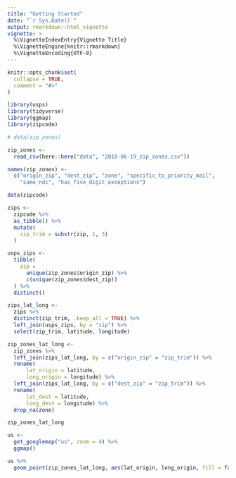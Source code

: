 ```yaml
---
title: "Getting Started"
date: "`r Sys.Date()`"
output: rmarkdown::html_vignette
vignette: >
  %\VignetteIndexEntry{Vignette Title}
  %\VignetteEngine{knitr::rmarkdown}
  %\VignetteEncoding{UTF-8}
---
```


```r
knitr::opts_chunk$set(
  collapse = TRUE,
  comment = "#>"
)
```

```r
library(usps)
library(tidyverse)
library(ggmap)
library(zipcode)
```

```r
# data(zip_zones)

zip_zones <- 
  read_csv(here::here("data", "2018-06-19_zip_zones.csv"))

names(zip_zones) <- 
  c("origin_zip", "dest_zip", "zone", "specific_to_priority_mail",
    "same_ndc", "has_five_digit_exceptions")
```


```r
data(zipcode)

zips <- 
  zipcode %>% 
  as_tibble() %>% 
  mutate(
    zip_trim = substr(zip, 1, 3)
  )
```

```r
usps_zips <-
  tibble(
    zip =
      unique(zip_zones$origin_zip) %>% 
      c(unique(zip_zones$dest_zip)) 
  ) %>% 
  distinct()
```


```r
zips_lat_long <- 
  zips %>% 
  distinct(zip_trim, .keep_all = TRUE) %>% 
  left_join(usps_zips, by = "zip") %>% 
  select(zip_trim, latitude, longitude)
```


```r
zip_zones_lat_long <- 
  zip_zones %>% 
  left_join(zips_lat_long, by = c("origin_zip" = "zip_trim")) %>% 
  rename(
      lat_origin = latitude,
      long_origin = longitude) %>% 
  left_join(zips_lat_long, by = c("dest_zip" = "zip_trim")) %>% 
  rename(
      lat_dest = latitude,
      long_dest = longitude) %>% 
  drop_na(zone)

zip_zones_lat_long
```


```r
us <- 
  get_googlemap("us", zoom = 4) %>% 
  ggmap()
```


```r
us %>% 
  geom_point(zip_zones_lat_long, aes(lat_origin, long_origin, fill = factor(zone)))
```


<br>
